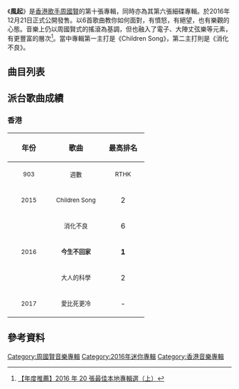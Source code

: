 {{Album infobox | <!-- See Wikipedia:WikiProject_Albums -->
|  Name        = 風起
|  Type        = EP
|  Artist      = [[周國賢|周國賢]]
|  Cover       = 周國賢 Endy 風起.jpg
|  Released    = 2016年12月21日
|  Recorded    = 2015年－2016年
|  Genre       = 粵語
|  Length      = 43分38秒
|  Label       = [[矇朧眼|矇朧眼]]<br>[[維高文化|維高文化]]
|  Last album  = [[We_Fight_Like_Kids|We Fight Like Kids]] <br />（2015年）
|  This album  = '''風起'''<br />（2016年）
|  Next album  = [[PLAY_LIVE|PLAY LIVE]]（2017年）
}}

《'''風起'''》是[[香港|香港]][[歌手|歌手]][[周國賢|周國賢]]的第十張專輯，同時亦為其第六張細碟專輯。於2016年12月21日正式公開發售。以6首歌曲教你如何面對，有憤怒，有絕望，也有樂觀的心態。音樂上仍以周國賢式的搖滾為基調，但也融入了電子、大陣丈弦樂等元素，有更豐富的層次<ref>[https://www.spill.hk/creativity/music/the-20-best-albums-of-the-year-2016-part-1/ 【年度推薦】2016 年 20 張最佳本地專輯選（上）]</ref>。當中專輯第一主打是《Children Song》，第二主打則是《消化不良》。

==曲目列表==
{{tracklist
| headline = 
| total_length = 43:38
| title_width = 16%

| all_music = [[周國賢|周國賢]]

| lyrics_credits = yes
| lyrics_width = 9%
| arranger_credits = yes
| arranger_width = 9%
| producer_credits = yes
| producer_width = 9%
| longnote_column = yes

| title1 = Prelude
| lyrics1 = 
| arranger1 = [[周國賢|周國賢]]
| producer1 = 周國賢
| longnote1 = 
| length1 = 0:57

| title2 = 愛比死更冷
| lyrics2 = [[小克|小克]]
| arranger2 = 周國賢<br>[[黃曉暉|Goro Wong]]
| producer2 = 周國賢<br>Goro Wong
| longnote2 = 
| length2 = 4:44

| title3 = 大人的科學
| lyrics3 = [[藍奕邦|藍奕邦]]
| arranger3 = 周國賢<br>Goro Wong
| producer3 = 周國賢<br>Goro Wong
| longnote3 = 
| length3 = 3:15

| title4 = 消化不良
| lyrics4 = [[林寶_(作詞家)|林寶]]
| arranger4 = [[Edward_Chiu|Edward Chiu]]
| producer4 = 周國賢<br>Goro Wong<br>Edward Chiu
| longnote4 = 
| length4 = 5:18

| title5 = Dream Catcher
| lyrics5 = [[T-ine@SoulStudio|T-ine@SoulStudio]]<br>[[龐學謙|龐學謙]]
| arranger5 = Edward Chiu
| producer5 = 周國賢<br>Edward Chiu<br>Goro Wong
| longnote5 = 
| length5 = 4:18

| title6 = 今生不回家
| lyrics6 = [[黃偉文|黃偉文]]
| arranger6 = [[孔奕佳|孔奕佳]]
| producer6 = 周國賢<br>Goro Wong<br>孔奕佳
| longnote6 = 
| length6 = 5:24

| title7 = Children Song
| lyrics7 = 藍奕邦
| arranger7 = 周國賢<br>藍奕邦<br>Goro Wong
| producer7 = 周國賢<br>Goro Wong
| longnote7 = 
| length7 = 5:51

| title8 = Finale
| lyrics8 = 
| arranger8 = 周國賢
| producer8 = 周國賢<br>Goro Wong
| longnote8 = 後段附有Hidden Track《今生不回家（Demo）》及《Children Song（Earth Mix）》
| length8 = 13:48
}}

==派台歌曲成績==
===香港===
{| class="wikitable"
!align="center" rowspan="2" | 年份
!align="center" rowspan="2" | 歌曲
!align="center" colspan="8" | 最高排名
|-
!width="80"|<small>903</small> !! width="100"|<small>週數</small> !! width="80"|<small>RTHK</small> !! width="100"|<small>週數</small> !! width="80"|<small>997</small> !! width="100"|<small>週數</small> !! width="80"|<small>TVB</small> !! width="100"|<small>週數</small>
|-
|align="center" rowspan="1"| <small>2015</small> ||align="center"| <small>Children Song</small> ||align="center"| 2 ||align="center"| 8 ||align="center"| - ||align="center"| - ||align="center"| 5 ||align="center"| 3 ||align="center"| - ||align="center"| -
|-
|align="center" rowspan="3"| <small>2016</small> ||align="center"| <small>消化不良</small> ||align="center"| 6 ||align="center"| 5 ||align="center"| 16 ||align="center"| 5 ||align="center"| 9 ||align="center"| 2 ||align="center"| - ||align="center"| -
|-
|align="center"| <small> '''今生不回家'''</small> ||align="center"| '''1''' ||align="center"| 8 ||align="center"| 8 ||align="center"| 4 ||align="center"| 5 ||align="center"| 3 ||align="center"| - ||align="center"| -
|-
|align="center"| <small>大人的科學</small> ||align="center"| 2 ||align="center"| 8 ||align="center"| 3 ||align="center"| 7 ||align="center"| 2 ||align="center"| 6 ||align="center"| - ||align="center"| -
|-
|align="center" rowspan="1"| <small>2017</small> ||align="center"| <small>愛比死更冷</small> ||align="center"| - ||align="center"| - ||align="center"| - ||align="center"| - ||align="center"| 3 ||align="center"| 3 ||align="center"| - ||align="center"| -
|}

==參考資料==
{{reflist}}

[[Category:周國賢音樂專輯|Category:周國賢音樂專輯]]
[[Category:2016年迷你專輯|Category:2016年迷你專輯]]
[[Category:香港音樂專輯|Category:香港音樂專輯]]